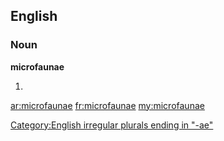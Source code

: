 ==English==

===Noun===
'''microfaunae'''

# {{plural of|[[microfauna]]}}

[[Category:English irregular plurals ending in "-ae"]]

[[ar:microfaunae]]
[[fr:microfaunae]]
[[my:microfaunae]]